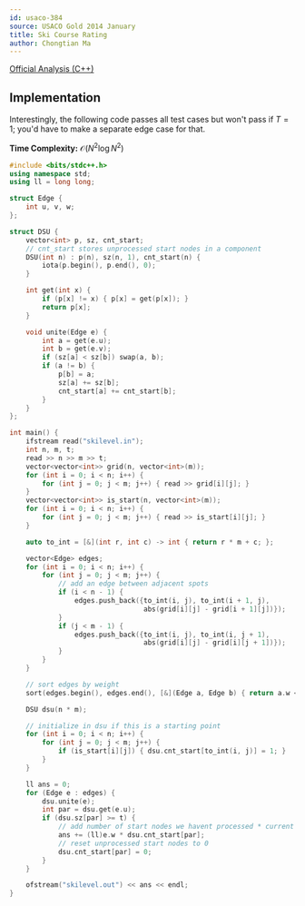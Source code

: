 ```yaml
---
id: usaco-384
source: USACO Gold 2014 January
title: Ski Course Rating
author: Chongtian Ma
---
```


[Official Analysis (C++)](http://www.usaco.org/current/data/sol_skilevel.html)

## Implementation

<LanguageSection>
<CPPSection>

Interestingly, the following code passes all test cases but won't pass if $T = 1$; you'd have to make a separate edge case for that.

**Time Complexity:** $\mathcal{O}(N^2 \log N^2)$

```cpp
#include <bits/stdc++.h>
using namespace std;
using ll = long long;

struct Edge {
	int u, v, w;
};

struct DSU {
	vector<int> p, sz, cnt_start;
	// cnt_start stores unprocessed start nodes in a component
	DSU(int n) : p(n), sz(n, 1), cnt_start(n) {
		iota(p.begin(), p.end(), 0);
	}

	int get(int x) {
		if (p[x] != x) { p[x] = get(p[x]); }
		return p[x];
	}

	void unite(Edge e) {
		int a = get(e.u);
		int b = get(e.v);
		if (sz[a] < sz[b]) swap(a, b);
		if (a != b) {
			p[b] = a;
			sz[a] += sz[b];
			cnt_start[a] += cnt_start[b];
		}
	}
};

int main() {
	ifstream read("skilevel.in");
	int n, m, t;
	read >> n >> m >> t;
	vector<vector<int>> grid(n, vector<int>(m));
	for (int i = 0; i < n; i++) {
		for (int j = 0; j < m; j++) { read >> grid[i][j]; }
	}
	vector<vector<int>> is_start(n, vector<int>(m));
	for (int i = 0; i < n; i++) {
		for (int j = 0; j < m; j++) { read >> is_start[i][j]; }
	}

	auto to_int = [&](int r, int c) -> int { return r * m + c; };

	vector<Edge> edges;
	for (int i = 0; i < n; i++) {
		for (int j = 0; j < m; j++) {
			// add an edge between adjacent spots
			if (i < n - 1) {
				edges.push_back({to_int(i, j), to_int(i + 1, j),
				                 abs(grid[i][j] - grid[i + 1][j])});
			}
			if (j < m - 1) {
				edges.push_back({to_int(i, j), to_int(i, j + 1),
				                 abs(grid[i][j] - grid[i][j + 1])});
			}
		}
	}

	// sort edges by weight
	sort(edges.begin(), edges.end(), [&](Edge a, Edge b) { return a.w < b.w; });

	DSU dsu(n * m);

	// initialize in dsu if this is a starting point
	for (int i = 0; i < n; i++) {
		for (int j = 0; j < m; j++) {
			if (is_start[i][j]) { dsu.cnt_start[to_int(i, j)] = 1; }
		}
	}

	ll ans = 0;
	for (Edge e : edges) {
		dsu.unite(e);
		int par = dsu.get(e.u);
		if (dsu.sz[par] >= t) {
			// add number of start nodes we havent processed * current weight
			ans += (ll)e.w * dsu.cnt_start[par];
			// reset unprocessed start nodes to 0
			dsu.cnt_start[par] = 0;
		}
	}

	ofstream("skilevel.out") << ans << endl;
}
```

</CPPSection>
</LanguageSection>
